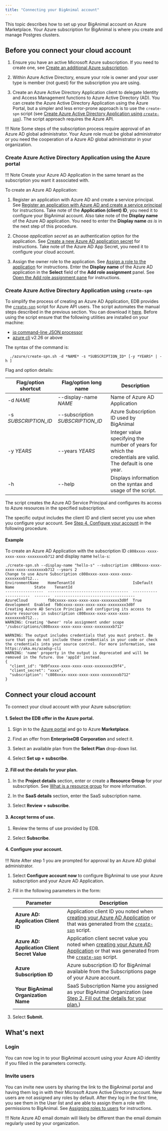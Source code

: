 ```yaml
---
title: "Connecting your BigAnimal account"
---
```


This topic describes how to set up your BigAnimal account on Azure Marketplace. Your Azure subscription for BigAnimal is where you create and manage Postgres clusters.

## Before you connect your cloud account

1. Ensure you have an active Microsoft Azure subscription. If you need to create one, see [Create an additional Azure subscription](https://docs.microsoft.com/en-us/azure/cost-management-billing/manage/create-subscription).

1. Within Azure Active Directory, ensure your role is owner and your user type is member (not guest) for the subscription you are using.

1. Create an Azure Active Directory Application client to delegate Identity and Access Management functions to Azure Active Directory (AD). You can create the Azure Active Directory Application using the Azure Portal, but a simpler and less error-prone approach is to use the `create-spn` script (see [Create Azure Active Directory Application using `create-spn`](#create-azure-active-directory-application-using-create-spn)). The script approach requires the Azure API.

!!! Note
    Some steps of the subscription process require approval of an Azure AD global administrator.
    Your Azure role must be global administrator or you need the cooperation of a Azure AD global administrator in your organization.



### Create Azure Active Directory Application using the Azure portal

!!! Note
    Create your Azure AD Application in the same tenant as the subscription you want it associated with. 

To create an Azure AD Application:

1. Register an application with Azure AD and create a service principal. See [Register an application with Azure AD and create a service principal](https://docs.microsoft.com/en-us/azure/active-directory/develop/howto-create-service-principal-portal#register-an-application-with-azure-ad-and-create-a-service-principal) for instructions.
Take note of the **Application (client) ID**, you need it to configure your BigAnimal account. Also take note of the **Display name** of the Azure AD application. You need to enter the **Display name** _as is_ in the next step of this procedure.

1. Choose _application secret_ as an authentication option for the application. See [Create a new Azure AD application secret](https://docs.microsoft.com/en-us/azure/active-directory/develop/howto-create-service-principal-portal#option-2-create-a-new-application-secret) for instructions. Take note of the Azure AD App Secret, you need it to configure your cloud account.
1. Assign the owner role to the application. See [Assign a role to the application](https://docs.microsoft.com/en-us/azure/active-directory/develop/howto-create-service-principal-portal#assign-a-role-to-the-application) for instructions. Enter the **Display name** of the Azure AD application in the **Select** field of the **Add role assignment** panel. See [Open the Add role assignment pane](https://docs.microsoft.com/en-us/azure/role-based-access-control/role-assignments-portal?tabs=current#step-2-open-the-add-role-assignment-page) for instructions.

### Create Azure Active Directory Application using `create-spn`

To simplify the process of creating an Azure AD Application, EDB provides the [`create-spn`](https://github.com/EnterpriseDB/cloud-utilities/blob/main/azure/create-spn.sh) script for Azure API users. The script automates the manual steps described in the previous section. You can download it [here](https://github.com/EnterpriseDB/cloud-utilities/tree/main/azure).
Before using the script ensure that the following utilities are installed on your machine:
* [jq command-line JSON processor](https://stedolan.github.io/jq/)
* [azure cli](https://docs.microsoft.com/en-us/cli/azure/) v2.26 or above

The syntax of the command is:
```
  ./azure/create-spn.sh -d *NAME* -s *SUBSCRIPTION_ID* [-y *YEARS* | -h ]
```
Flag and option details:

| Flag/option shortcut | Flag/option long name | Description |
| -------------------- | --------------------- | ----------- |
| -d *NAME* |  --display-name *NAME* | Name of Azure AD Application |
|  -s *SUBSCRIPTION_ID* | --subscription *SUBSCRIPTION_ID* | Azure Subscription ID used by BigAnimal |
|  -y *YEARS* | --years *YEARS* | Integer value specifying the number of years for which the credentials are valid. The default is one year. |
|  -h | --help | Displays information on the syntax and usage of the script. |

The script creates the Azure AD Service Principal and configures its access to Azure resources in the specified subscription.

The specific output includes the client ID and client secret you use when you configure your account. See [Step 4. Configure your account](#4-configure-your-account) in the following procedure.

#### Example

To create an Azure AD Application with the subscription ID  `c808xxxx-xxxx-xxxx-xxxx-xxxxxxxxb712` and display name `hello-s`:

```
./create-spn.sh --display-name "hello-s" --subscription c808xxxx-xxxx-xxxx-xxxx-xxxxxxxxb712 --years 2
Change to use Azure Subscription c808xxxx-xxxx-xxxx-xxxx-xxxxxxxxb712...
EnvironmentName    HomeTenantId                          IsDefault    Name         State    TenantId
-----------------  ------------------------------------  -----------  -----------  -------  ------------------------------------
AzureCloud         fb0cxxxx-xxxx-xxxx-xxxx-xxxxxxxx3d0f  True         development  Enabled  fb0cxxxx-xxxx-xxxx-xxxx-xxxxxxxx3d0f
Creating Azure AD Service Principal and configuring its access to Azure resources in subscription c808xxxx-xxxx-xxxx-xxxx-xxxxxxxxb712...
WARNING: Creating 'Owner' role assignment under scope '/subscriptions/c808xxxx-xxxx-xxxx-xxxx-xxxxxxxxb712'

WARNING: The output includes credentials that you must protect. Be sure that you do not include these credentials in your code or check the credentials into your source control. For more information, see https://aka.ms/azadsp-cli
WARNING: 'name' property in the output is deprecated and will be removed in the future. Use 'appId' instead.
{
  "client_id": "8d9fxxxx-xxxx-xxxx-xxxx-xxxxxxxx39f4",
  "client_secret": "xxxx",
  "subscription": "c808xxxx-xxxx-xxxx-xxxx-xxxxxxxxb712"
}
```

## Connect your cloud account

To connect your cloud account with your Azure subscription:

#### 1. Select the EDB offer in the Azure portal.

1. Sign in to the [Azure portal](https://portal.azure.com/) and go to Azure **Marketplace**.

2. Find an offer from **EnterpriseDB Corporation** and select it.
3. Select an available plan from the **Select Plan** drop-down list.
4. Select **Set up + subscribe**.

#### 2. Fill out the details for your plan.
1. In the **Project details** section, enter or create a **Resource Group** for your subscription. See [What is a resource group](https://docs.microsoft.com/en-us/azure/azure-resource-manager/management/manage-resource-groups-portal#what-is-a-resource-group) for more information.

2. In the **SaaS details** section, enter the SaaS subscription name.
3. Select **Review + subscribe**.

#### 3. Accept terms of use.
1. Review the terms of use provided by EDB.

2. Select **Subscribe**.

#### 4. Configure your account.
!!! Note
    After step 1  you are prompted for approval by an Azure AD global administrator.
1. Select **Configure account now** to configure BigAnimal to use your Azure subscription and your Azure AD Application.


2. Fill in the following parameters in the form:

   | Parameter                                            | Description                                                                  |
   | ---------------------------------------------------- | ---------------------------------------------------------------------------- |
   | **Azure AD: Application Client ID**                  | Application client ID you noted when [creating your Azure AD Application](#create-azure-active-directory-application-using-the-azure-portal) or that was generated from the [`create-spn`](#create-azure-active-directory-application-using-create-spn) script.|
   | **Azure AD: Application Client Secret Value** | Application client secret value you noted when [creating your Azure AD Application](#create-azure-active-directory-application-using-the-azure-portal) or that was generated from the [`create-spn`](#create-azure-active-directory-application-using-create-spn) script.|
   | **Azure Subscription ID**                            | Azure subscription ID for BigAnimal available from the Subscriptions page of your Azure account.  |
   | **Your BigAnimal Organization Name**                 | SaaS Subscription Name you assigned as your BigAnimal Organization (see [Step 2. Fill out the details for your plan.](#2-fill-out-the-details-for-your-plan))  |

11. Select **Submit.**

## What's next

### Login

You can now log in to your BigAnimal account using your Azure AD identity if you filled in the parameters correctly.

### Invite users

You can invite new users by sharing the link to the BigAnimal portal and having them log in with their Microsoft Azure Active Directory account. New users are not assigned any roles by default. After they log in the first time, you see them in the User list and are able to assign them a role with permissions to BigAnimal. See [Assigning roles to users](../administering_cluster/01_portal_access/#assigning-roles-to-users) for instructions.

!!! Note
    Azure AD email domain will likely be different than the email domain regularly used by your organization.
